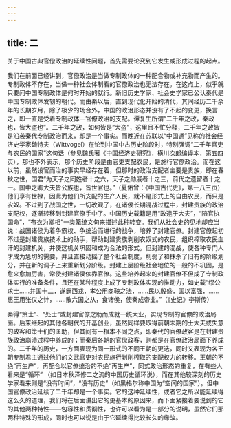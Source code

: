 ```yaml
---
---
---
```

title: 二
---



关于中国古典官僚政治的延续性问题，首先需要论究到它发生或形成过程的起点。

我们在前面已经讲到，官僚政治是当做专制政体的一种配合物或补充物而产生的。专制政体不存在，当做一种社会体制看的官僚政治也无法存在。在这点上，似乎就只要问中国专制政体是何时开始的就行。新旧历史学家、社会史学家已公认秦代是中国专制政体发轫的朝代。而由秦以后，直到现代化开始的清代，其间经历二千余年的长期岁月，除了极少的场合外，中国的政治形态并没有了不起的变更，换言之，即一直是受着专制政体—官僚政治的支配。谭复生所谓“二千年之政，秦政也，皆大盗也”。二千年之政，如何皆是“大盗”，这里且不忙分释，二千年之政皆是沿袭秦代专制政治而来，却是一个事实。而晚近在苏联以“中国通”见称的社会经济史学家魏特夫（Wittvogel）在论到中国中古历史阶段时，特别强调“二千年官吏与农民的国家”这句话（参见魏氏著《中国经济史研究》，横川次郎编译本，第五四页），那也不外表示，那个历史阶段是由官吏支配农民，是施行官僚政治。而在这以前，虽然设官而治的事实早经存在着，但那时的政治支配者主要是贵族，即在春秋之世，国君“为天子之同姓者十之六，天子之勋戚者十之三，前代之遗留者十之一。国中之卿大夫皆公族也，皆世官也。”（夏佑曾：《中国古代史》，第一八三页）他们享有世禄，因此为他们所支配的生产人民，就不是形式上的自由农民，而只是农奴。不过到了战国之世，一切改观了，在诸侯长期混战过程中，封建贵族的政治支配权，逐渐转移到封建官僚手中了。中国历史载籍是用“政逮于大夫”，“陪官执国命”，“布衣为卿相”一类笼统文句来描述此种转变。我们从社会史的见地却应当说：战国诸侯为着争霸权、争统治而进行的战争，培养了封建官僚。封建官僚起初不过是封建贵族技术上的助手，帮助封建贵族剥削农奴式的农民，组织榨取农民血汗的封建机关，并使这机关巩固和成为合法的形式。但封建的混战，使各种专门人才成为急切的需要，并且直接动摇了整个社会制度，削弱了和抹杀了旧有的阶级划分，并在新的调子上来重新划分阶级。封建上层阶级社会地位的一般的不巩固，是愈来愈加厉害，常使封建诸侯依靠官僚。这些培养起来的封建官僚不但成了专制政体实行的准备条件，且还在某种程度上成了专制政体实现的推动力，如史载“缪公求士……并国十二，遂霸西戎，孝公用商鞅之法，……民以殷盛，国以富强，……惠王用张仪之计，……散六国之从，食诸侯，使秦成帝业。”（《史记》李斯传）

秦得“策士”、“处士”或封建官僚之助而成就一统大业，实现专制的官僚的政治局面。后来继起的其他各朝代的开基创业，虽然同样要取得前朝末期的士大夫或失意的政客和策士们的匡助，但其间有一根本不同之点，即秦代的官僚政客是在封建贵族政治崩溃过程中养成的；而秦后各朝的官僚政客，则都是在官僚政治局面下养成的。二千年的历史，一方面表现为同一形式的不同王朝的更迭，同时又表现为各王朝专制君主通过他们的文武官吏对农民施行剥削榨取的支配权力的转移。王朝的不绝“再生产”，再配合以官僚统治的不绝“再生产”，同式政治形态的重复，在有些人看来是“循环” （如日本秋泽修二之流的中国历史循环说），而在其他较深刻的历史学家看来则是“没有时间”，“没有历史”（如黑格尔称中国为“空间的国家”）。但中国官僚政治延续了二千年却是一个事实。它的这种延续性，或者它之所以能延续得这么久的道理，我们将在后面讲出它的更基本的原因来，而下面紧接着要说到的它的其他两种特性——包容性和贯彻性，也许可以看为是一部分的说明，虽然它们那两种特殊的形成，同时也可以说是由于它延续得比较长久的缘故。